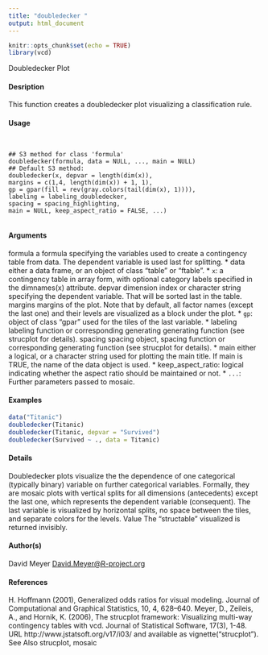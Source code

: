 ```yaml
---
title: "doubledecker "
output: html_document
---
```


```r
knitr::opts_chunk$set(echo = TRUE)
library(vcd)
```
 Doubledecker Plot

#### Desription

This function creates a doubledecker plot visualizing a classification rule.

#### Usage
<pre><code>

## S3 method for class 'formula'
doubledecker(formula, data = NULL, ..., main = NULL)
## Default S3 method:
doubledecker(x, depvar = length(dim(x)),
margins = c(1,4, length(dim(x)) + 1, 1),
gp = gpar(fill = rev(gray.colors(tail(dim(x), 1)))),
labeling = labeling_doubledecker,
spacing = spacing_highlighting,
main = NULL, keep_aspect_ratio = FALSE, ...)

</code></pre>
#### Arguments

formula a formula specifying the variables used to create a contingency table from data. The dependent variable is used last for splitting.
* data either a data frame, or an object of class "table" or "ftable".
* ``x``: a contingency table in array form, with optional category labels specified in the dimnames(x) attribute.
depvar dimension index or character string specifying the dependent variable. That will be sorted last in the table.
margins margins of the plot. Note that by default, all factor names (except the last one) and their levels are visualized as a block under the plot.
* ``gp``: object of class "gpar" used for the tiles of the last variable.
* labeling labeling function or corresponding generating generating function (see strucplot for details).
spacing spacing object, spacing function or corresponding generating function (see strucplot
for details).
* main either a logical, or a character string used for plotting the main title. If main is TRUE, the name of the data object is used.
* keep_aspect_ratio: logical indicating whether the aspect ratio should be maintained or not.
* ``...``: Further parameters passed to mosaic.

#### Examples
```r

data("Titanic")
doubledecker(Titanic)
doubledecker(Titanic, depvar = "Survived")
doubledecker(Survived ~ ., data = Titanic)
```
#### Details
Doubledecker plots visualize the the dependence of one categorical (typically binary) variable on further categorical variables. Formally, they are mosaic plots with vertical splits for all dimensions (antecedents) except the last one, which represents the dependent variable (consequent). The last
variable is visualized by horizontal splits, no space between the tiles, and separate colors for the
levels.
Value
The "structable" visualized is returned invisibly.

#### Author(s)
David Meyer <David.Meyer@R-project.org>

#### References
H. Hoffmann (2001), Generalized odds ratios for visual modeling. Journal of Computational and Graphical Statistics, 10, 4, 628–640.
Meyer, D., Zeileis, A., and Hornik, K. (2006), The strucplot framework: Visualizing multi-way contingency tables with vcd. Journal of Statistical Software, 17(3), 1-48. URL http://www.jstatsoft.org/v17/i03/ and available as vignette("strucplot").
See Also
strucplot, mosaic

